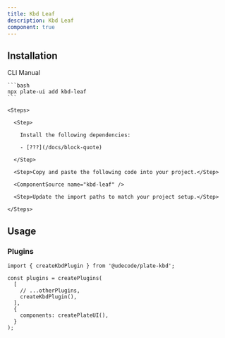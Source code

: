 ```yaml
---
title: Kbd Leaf
description: Kbd Leaf
component: true
---
```


<ComponentPreview name="playground-demo" id="basicnodes" />

## Installation

<Tabs defaultValue="cli">

  <TabsList>
    <TabsTrigger value="cli">CLI</TabsTrigger>
    <TabsTrigger value="manual">Manual</TabsTrigger>
  </TabsList>
  <TabsContent value="cli">

    ```bash
    npx plate-ui add kbd-leaf
    ```

  </TabsContent>

  <TabsContent value="manual">

    <Steps>

      <Step>

        Install the following dependencies:

        - [???](/docs/block-quote)

      </Step>

      <Step>Copy and paste the following code into your project.</Step>

      <ComponentSource name="kbd-leaf" />

      <Step>Update the import paths to match your project setup.</Step>

    </Steps>

  </TabsContent>

</Tabs>

## Usage

### Plugins

```tsx
import { createKbdPlugin } from '@udecode/plate-kbd';

const plugins = createPlugins(
  [
    // ...otherPlugins,
    createKbdPlugin(),
  ],
  {
    components: createPlateUI(),
  }
);
```
